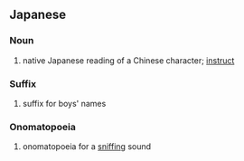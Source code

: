 {{also|ぐん}}
==Japanese==

===Noun===
{{ja-noun}}

# {{ja-def|訓}} native Japanese reading of a Chinese character; [[instruct]]

===Suffix===
{{ja-pos|suffix}}

# {{ja-def|君}} suffix for boys' names

===Onomatopoeia===
{{ja-pos|noun}}

# {{ja-def|くん}} onomatopoeia for a [[sniff]]ing sound